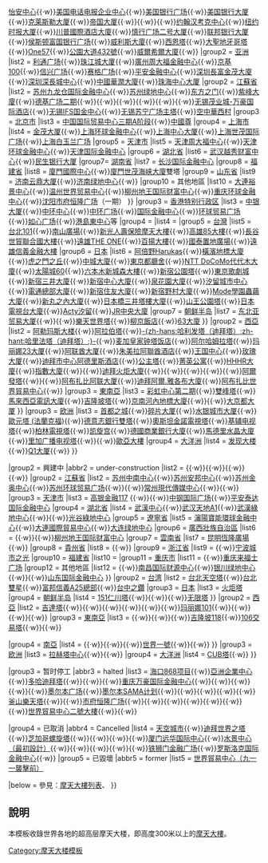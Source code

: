 <noinclude>{{noteTA
|G1=Country
|1=zh:朝鮮;zh-cn:朝鲜; zh-tw:北韓; zh-hk:北韓; zh-sg:朝鲜;
|2=zh:韓國;zh-cn:韩国; zh-tw:南韓; zh-hk:南韓; zh-sg:韩国;
}}</noinclude><!--

-->{{Navbox with collapsible groups
|name  = 超高层摩天大楼
|title = [[摩天大樓|超高层摩天大楼]]
|image = 
|selected =
|state = {{{state|autocollapse}}}
|state1 = collapsed
|state2 = collapsed
|state3 = collapsed
|group1 = 已建成
|abbr1  = current
|list1  = 
{{Navbox|child
|group1 = [[美洲]]
|list1  = [[世界貿易中心一號大樓]]{{·w}}[[世界貿易中心三號大樓]]{{·w}}[[怡安中心 (芝加哥)|怡安中心]]{{·w}}[[美国电话电报企业中心]]{{·w}}[[美國銀行廣場 (亞特蘭大)|美国银行广场]]{{·w}}[[美国银行大厦]]{{·w}}[[克莱斯勒大厦]]{{·w}}[[帝国大厦]]{{·w}}{{link-en|第一加拿大人广场|First Canadian Place}}{{·w}}{{link-en|摩根大通大厦|JPMorgan Chase Tower (Houston)}}{{·w}}[[约翰汉考克中心]]{{·w}}[[纽约时报大厦]]{{·w}}[[川普國際酒店大廈]]{{·w}}[[慎行广场二号大厦]]{{·w}}[[联邦银行大厦]]{{·w}}[[侯斯顿富国银行广场]]{{·w}}[[威利斯大廈]]{{·w}}[[西恩塔]]{{·w}}[[大聖地牙哥塔]]{{·w}}[[One57]]{{·w}}[[公園大道432號]]{{·w}}[[威爾希爾大廈]]{{·w}}{{link-en|Salesforce大廈|Salesforce Tower}}
|group2 = [[亚洲]]
|list2  =  {{navbox subgroup|listclass = hlist
|group1 = [[東亞]]
|list1 = 
{{Navbox|child
|group1 = [[中國大陸]]
|list1 = 
{{Navbox|child
|group1 = [[廣東省]]
|list1 = [[广州国际金融中心]]{{·w}}[[廣州中信廣場|中信广场]]{{·w}}[[广晟国际大厦]]{{·w}}[[利通广场]]{{·w}}[[珠江城大厦]]{{·w}}[[廣州周大福金融中心]]{{·w}}[[京基100]]{{·w}}[[信兴广场]]{{·w}}[[赛格广场]]{{·w}}[[平安金融中心]]{{·w}}[[深圳長富金茂大廈]]{{·w}}[[深圳深長城中心]]{{·w}}[[中國華潤大廈]]{{·w}}[[珠海中心大厦]]
|group2 = [[江蘇省]]
|list2 = [[苏州九龙仓国际金融中心]]{{·w}}[[苏州绿地中心]]{{·w}}[[东方之门]]{{·w}}[[紫峰大廈]]{{·w}}[[德基广场|德基广场二期]]{{·w}}{{le|南京国际青年文化中心1塔|Nanjing International Youth Cultural Centre}}{{·w}}{{link-en|金鷹天地A塔|Golden Eagle Tiandi Tower A}}{{·w}}{{link-en|金鷹天地B塔|Golden Eagle Tiandi Tower B}}{{·w}}{{link-en|金鷹天地C塔|Golden Eagle Tiandi Tower C}}{{·w}}{{link-en|南京世界貿易中心1塔|Nanjing World Trade Center Tower 1}}{{·w}}[[无锡茂业城-万豪国际酒店]]{{·w}}[[无锡IFS国金中心]]{{·w}}[[无锡苏宁广场主塔]]{{·w}}[[空中華西村]]
|group3 = [[北京市]]
|list3 = [[中国国际贸易中心三期A阶段]]{{·w}}[[中國尊]]
|group4 = [[上海市]]
|list4 = [[金茂大厦]]{{·w}}[[上海环球金融中心]]{{·w}}[[上海中心大厦]]{{·w}}[[上海世茂国际广场]]{{·w}}[[上海白玉兰广场]]
|group5 = [[天津市]]
|list5 = [[天津周大福中心]]{{·w}}[[天津环球金融中心]]{{·w}}[[天津国际金融中心]]
|group6 = [[湖北省]]
|list6 = [[武汉越秀财富中心]]{{·w}}[[民生银行大厦]]
|group7= [[湖南省]]
|list7 = [[长沙国际金融中心]]
|group8 = [[福建省]]
|list8 = [[廈門國際中心]]{{·w}}[[廈門世茂海峡大廈]]雙塔
|group9 = [[山东省]]
|list9 = [[济南云鼎大厦]]{{·w}}[[济南绿地中心]]{{·w}}{{link-en|煙台世茂海灣1號|Yantai Shimao No.1 The Harbour}}
|group10 = 其他地區
|list10 = [[大連裕景中心]]{{·w}}[[温州世界贸易中心]]{{·w}}[[柳州地王国际财富中心]]{{·w}}[[重庆环球金融中心]]{{·w}}[[沈阳市府恒隆广场]]（一期）
}}
|group3 = [[香港特别行政区]]
|list3 = [[中银大厦]]{{·w}}[[中环中心]]{{·w}}[[中環廣場_(香港)|中环广场]]{{·w}}[[国际金融中心 (香港)|国际金融中心]]{{·w}}[[环球贸易广场]]{{·w}}[[如心广场]]{{·w}}[[港島東中心]]等
|group4 = <!--[[澳門]]-->
|list4 = <!--澳門旅遊塔是構造物而非建築物，故不收錄-->
|group5 = [[台灣]]
|list5 = [[台北101]]{{·w}}[[臺北南山廣場|南山廣場]]{{·w}}[[新光人壽保險摩天大樓]]{{·w}}[[高雄85大樓]]{{·w}}[[長谷世貿聯合國大樓]]{{·w}}[[遠雄THE ONE]]{{·w}}[[百揚大樓]]{{·w}}[[國泰置地廣場]]{{·w}}[[遠雄信義金融大樓]]
|group6 = [[日本]]
|list6 = [[阿倍野Harukas]]{{·w}}[[橫濱地標大廈]]{{·w}}[[虎之門之丘]]{{·w}}[[中城大廈]]{{·w}}[[東京都廳舍]]{{·w}}[[NTT DoCoMo代代木大廈]]{{·w}}[[太陽城60]]{{·w}}[[六本木新城森大樓]]{{·w}}[[新宿公園塔]]{{·w}}[[東京歌劇城]]{{·w}}[[新宿三井大廈]]{{·w}}[[新宿中心大廈]]{{·w}}[[泉花園大廈]]{{·w}}[[汐留城市中心]]{{·w}}[[電通總部大廈]]{{·w}}[[新宿住友大廈]]{{·w}}[[新宿野村大廈]]{{·w}}[[Mode學園蟲繭大廈]]{{·w}}[[新丸之內大廈]]{{·w}}[[日本橋三井塔樓大廈]]{{·w}}[[山王公園塔]]{{·w}}[[日本電視台大廈]]{{·w}}[[Acty汐留]]{{·w}}[[JR中央大廈]]
|group7 = [[朝鲜半岛]]
|list7 = [[东北亚贸易大厦]]{{·w}}{{link-en|We've the Zenith大厦|We've the Zenith}}{{·w}}[[樂天世界塔]]{{·w}}[[柳京飯店]]{{·w}}[[63大廈]]
}}
|group2 = [[西亞]]
|list2  = [[阿勒玛斯大楼]]{{·w}}[[阿拉伯塔]]{{·w}}[[哈里發塔|-{zh-hans:哈利发塔（迪拜塔）;zh-hant:哈里法塔（迪拜塔）;}-]]{{·w}}[[麦加皇家钟塔饭店]]{{·w}}[[阿尔哈姆拉塔]]{{·w}}[[玛丽娜23大厦]]{{·w}}[[阿联酋大厦]]{{·w}}[[朱美拉阿聯酋酒店]]{{·w}}[[王国中心]]{{·w}}[[玫瑰大厦]]{{·w}}[[迪拜市中心阿德里斯酒店]]{{·w}}[[公主塔]]{{·w}}[[菁英公寓]]{{·w}}[[HHHR大廈]]{{·w}}[[指數大廈]]{{·w}}{{link-en|阿布扎比地標大廈|The Landmark (Abu Dhabi)}}{{·w}}[[迪拜火炬大廈]]{{·w}}{{link-en|迪拜阿联酋公园大厦|JW Marriott Marquis Dubai}}{{·w}}{{link-en|阿拉雅2期|Arraya Tower}}{{·w}}{{link-en|阿布扎比摩天塔|Sky Tower (Abu Dhabi)}}{{·w}}{{link-en|迪拜海洋高地大厦|Ocean Heights (Dubai)}}{{·w}}[[阿爾發塔]]{{·w}}{{link-en|卡延塔|Cayan Tower}}{{·w}}[[阿布扎比阿联大厦]]{{·w}}[[迪拜阿爾.雅各布大廈]]{{·w}}[[阿布扎比世界貿易中心]]{{·w}}{{link-en|CMA總部大厦|Capital Market Authority Headquarters}}
|group3 = [[東南亞]]
|list3  = [[彩虹中心第二期]]{{·w}}[[雙峰塔]]{{·w}}[[馬來西亞電訊大廈]]{{·w}}[[吉隆坡塔]]{{·w}}[[京南河內地標大廈]]{{·w}}{{link-en|格莱美西住所|The Gramercy Residences}}{{·w}}[[大京都大厦]]
}}
|group3 = [[欧洲]]
|list3  = [[首都之城]]{{·w}}[[The Shard|碎片大厦]]{{·w}}[[水银城市大厦]]{{·w}}[[歐元塔 (法蘭克福)]]{{·w}}[[德意志銀行雙塔]]{{·w}}[[奧斯坦金諾電視塔]]{{·w}}[[基辅电视塔]]{{·w}}[[柏林電視塔]]{{·w}}[[凯旋宫]]{{·w}}[[德國商業銀行大廈]]{{·w}}[[馬德里水晶大廈]]{{·w}}[[里加广播电视塔]]{{·w}}{{link-en|海布蘭迪塔|Gerbrandy Tower}}{{·w}}[[歐亞大樓]]
|group4 = [[大洋洲]]
|list4  = [[发现大楼]]{{·w}}[[Q1大厦]]{{·w}}{{link-en|澳洲108|Australia 108}}
}}

|group2 = 興建中
|abbr2  = under-construction
|list2  = 
{{Navbox|child
|group1 = [[美洲]]
|list1  = [[諾德斯特姆塔]]
|group2 = [[亚洲]]
|list2  =  {{navbox subgroup|listclass = hlist
|group1 = [[東亞]]
|list1 = 
{{Navbox|child
|group1 = [[中國内地]]
|list1 = 
{{Navbox|child
|group1 = [[廣東省]]
|list1 = {{link-en|廣州財富中心|Fortune Center}}{{·w}}{{link-en|环球都会广场|Zhujiang New City Tower}}{{·w}}{{link-en|大百匯中心|Gemdale Gangxia Tower 1}}{{·w}}[[漢京中心]]{{·w}}{{link-en|東海商務廣場主樓|East Pacific Center}}{{·w}}{{link-en|漢國城市中心|Hon Kwok City Center}}{{·w}}{{link-en|深圳灣一號|One Shenzhen Bay}}{{·w}}{{link-en|橫琴總部大廈2塔|Hengqin Headquarters Tower 2}}{{·w}}{{link-en|东莞民盈国贸中心1塔|Dongguan International Trade Center 1}}
|group2 = [[江蘇省]]
|list2 = [[苏州中南中心]]{{·w}}[[苏州安邦中心]]{{·w}}[[苏州金奥中心]]{{·w}}[[苏州环球贸易广场]]{{·w}}{{link-en|南京奧體蘇寧廣場|Nanjing Olympic Suning Tower}}{{·w}}[[常州現代傳媒中心]]{{·w}}{{link-en|潤華環球中心主塔|Runhua Global Center 1}}{{·w}}{{link-en|镇江蘇寧廣場1塔|Suning Plaza Tower 1}}
|group3 = [[天津市]]
|list3 = [[高银金融117]] {{·w}}{{link-en|天津富力广东大厦|Tianjin R&F Guangdong Tower}}{{·w}}[[中钢国际广场]]{{·w}}[[平安泰达国际金融中心]]
|group4 = [[湖北省]]
|list4 = [[武漢中心]]{{·w}}[[武汉天地A1]]{{·w}}[[武漢綠地中心]]{{·w}}{{link-en|武漢鳳凰塔|Phoenix Towers (China)}}{{·w}}[[光谷綠地中心]]
|group5 = [[遼寧省]]
|list5 = [[瀋陽寶能環球金融中心]]{{·w}}[[大連國際貿易中心]]{{·w}}[[大连绿地中心]]
|group6 = [[廣西壯族自治區]]
|list6 = {{link-en|南宁华润中心A塔|China Resources Centre Block A}}{{·w}}{{link-en|龙光世纪大厦|Logan Century Center 1}}{{·w}}[[柳州地王国际财富中心]]
|group7 = [[雲南省]]
|list7 = [[昆明恆隆廣場]]{{·w}}{{link-en|南亞之門|South Asian Gate}}
|group8 = [[貴州省]]
|list8 = {{link-en|花果园双子塔1塔|Huaguoyuan Tower 1}}{{·w}}{{link-en|花果园双子塔2塔|Huaguoyuan Tower 2}}
|group9 = [[浙江省]]
|list9 = {{link-en|寧波中心|Ningbo Center}}{{·w}}[[宁波城市之光]]
|group10 = [[福建省]]
|list10 = 
|group11 = [[重庆市]]
|list11 = {{link-en|重慶國際貿易及商業中心|Chongqing International Trade and Commerce Center}}{{·w}}[[重庆来福士广场]]
|group12 = 其他地區
|list12 = {{link-en|成都綠地中心|Chengdu Greenland Tower}}{{·w}}[[南昌国际财源中心]]{{·w}}[[银川绿地中心]]{{·w}}{{link-en|侨鸿滨江世纪广场主塔|Riverside Century Plaza Main Tower}}{{·w}}[[山东国际金融中心]]
}}
|group2 = [[台湾]]
|list2 = [[台北天空塔]]{{·w}}[[台北雙星]]{{·w}}[[富邦信義A25總部]]{{·w}}[[台中之鑽]]
|group3 = [[日本]]
|list3 = [[火炬塔]]
|group4 = [[朝鲜半岛]]
|list4 = [[151仁川塔]]{{·w}}{{link-en|釜山国际金融中心|Busan International Finance Center}}{{·w}}{{link-en|LCT度假村|LCT resort}}{{·w}}[[无限塔]]
}}
|group2 = [[西亞]]
|list2  = [[吉達塔]]{{·w}}{{link-en|阿布扎比國家石油公司總部|ADNOC Headquarters}}{{·w}}{{link-en|迪拜艾哈邁德.阿卜杜勒.拉希姆.阿爾.阿塔爾大厦|Ahmed Abdul Rahim Al Attar Tower}}{{·w}}{{link-en|迪拜DAMAC Heights|DAMAC Residenze}}{{·w}}{{link-en|迪拜珍珠大樓|Dubai Pearl}}{{·w}}{{link-en|拉马尔塔|Lamar Towers}}{{·w}}[[玛丽娜101]]{{·w}}{{link-en|阿德里斯酒店林荫大道分店|The Address the BLVD}}{{·w}}{{link-en|杜拜摩天大樓|The Skyscraper (Dubai)}}{{·w}}{{link-en|吉達鑽石大樓|Diamond Tower (Jeddah)}}{{·w}}{{link-en|科威特之門|Gate of Kuwait}}
|group3 = [[東南亞]]
|list3  = {{link-en|越南工商银行商务中心大厦|VietinBank Business Center Office Tower}}{{·w}}{{link-en|印尼國家石油公司能源大廈|Pertamina Energy Tower}}{{·w}}{{link-en|史特拉福公寓|The Stratford Residences}}{{·w}}[[吉隆坡118]]{{·w}}[[106交易塔]]{{·w}}{{link-en|IB大樓|IB Tower}}{{·w}}{{link-en|M101摩天輪大廈|M101 THE SKYWHEEL}}

|group4 = [[南亞]]
|list4  = {{link-en|孟買綠洲大廈|Oasis Tower}}{{·w}}{{link-en|孟買皇家宮殿|Palais Royale, Mumbai}}{{·w}}{{link-en|孟买合十塔|Namaste Tower}}{{·w}}[[世界一號]]{{·w}}{{link-en|蘭冠大廈|Orchid Crown}}{{·w}}{{link-en|洛汗德瓦拉.彌涅耳瓦大樓|Lokhandwala Minerva}}
}}
|group3 = [[欧洲]]
|list3  = [[拉赫塔中心]]{{·w}}{{link-en|沃克塔|OKO}}{{·w}}{{link-en|沃克1塔|OKO Tower}}
|group4 = [[大洋洲]]
|list4  = [[CUB塔]]{{·w}}{{link-en|澳洲108塔樓|Australia 108}}
}}

|group3 = 暂时停工
|abbr3  = halted
|list3  = [[海口868项目]]{{·w}}[[亞洲企業中心]]{{·w}}[[多哈迪拜塔]]{{·w}}{{link-en|雅加达电视塔|Jakarta Tower}}{{·w}}{{link-en|雅加達標誌大廈|Signature Tower Jakarta}}{{·w}}[[万豪国际金融中心|重庆万豪国际金融中心]]{{·w}}{{link-en|曼达路尤天空之城|Skycity (Mandaluyong)}}{{·w}}{{link-en|科威特公平資本大廈|Square Capital Tower}}{{·w}}{{link-en|廈門郵電大廈|Xiamen Post & Telecommunications Building}}{{·w}}{{link-en|墨尔本Grollo塔|Grollo Tower}}{{·w}}[[墨尔本广场]]{{·w}}[[墨尔本SAMA计划]]{{·w}}{{link-en|葛洲坝国际广场|Gezhouba International Plaza}}{{·w}}{{link-en|阁楼豪厦|Pentominium}}{{·w}}{{link-en|聖城基金大樓|Al Quds Endowment Tower}}{{·w}}{{link-en|巴瓦大樓|Barwa Tower}}{{·w}} [[釜山樂天塔]]{{·w}}{{link-en|莫斯科联邦大厦|Federation Tower}}{{·w}}[[市府恒隆广场]]{{·w}}{{link-en|印度塔|India Tower}}{{·w}}{{link-en|蘭花高地大廈|Orchid Heights}}{{·w}}{{link-en|Parc 1大楼|Parc1 Tower}}{{·w}}{{link-en|卡達國家銀行大樓|Qatar National Bank Tower}}{{·w}}{{link-en|坦米爾商業大廈|Tameer Commercial Tower|坦<nowiki>米</nowiki>爾商業大廈}}{{·w}}{{link-en|倫敦主教門大廈|The Pinnacle (London)}}{{·w}}[[世界貿易中心二號大樓]]{{·w}}{{link-en|数字媒体城地标塔楼|Seoul Lite}}{{·w}}

|group4 = 已取消
|abbr4  = Cancelled
|list4  = [[天空城市]]{{·w}}[[迪拜世界之塔]]{{·w}}[[芝加哥螺旋塔]]{{·w}}{{link-en|市政府和市杜马大厦|City Hall and City Duma}}{{·w}}{{link-en|BDNI中心主塔|BDNI Center 1}}{{·w}}{{link-en|吉隆坡人民广场|Plaza Rakyat}}{{·w}}[[厦门远华国际中心]]{{·w}}[[水景中心#最初設計方案|水景中心（最初設計）]]{{·w}}{{link-en|迪拜灯塔塔楼|Lighthouse Tower}}{{·w}}{{link-en|巴拿馬燈塔大廈|Faros del Panamá}}{{·w}}{{link-en|多哈会议中心大厦|Doha Convention Center Tower}}{{·w}}{{link-en|迪拜Bin Manana双子塔|Bin Manana Twin Towers}}{{·w}}[[铁狮门金融广场]]{{·w}}[[罗斯洛克国际金融中心]]{{·w}}
|group5 = 已毀壞
|abbr5  = former
|list5  = [[世界貿易中心 (1973年至2001年)|世界貿易中心（九一一襲擊前）]]

|below  = 參見：[[摩天大樓列表]]、{{tsl|en|List of buildings with 100 floors or more|100樓層以上建築物列表}}
}}<noinclude>

{{collapsible option}}
== 說明 ==
本模板收錄世界各地的超高层摩天大楼，即高度300米以上的[[摩天大樓]]。

[[Category:摩天大楼模板]]
</noinclude>